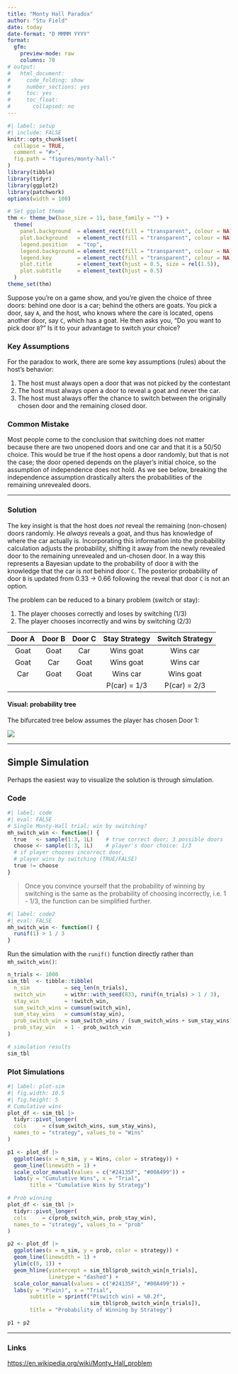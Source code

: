 ```yaml
---
title: "Monty Hall Paradox"
author: "Stu Field"
date: today
date-format: "D MMMM YYYY"
format:
  gfm:
    preview-mode: raw
    columns: 70
# output:
#   html_document:
#     code_folding: show
#     number_sections: yes
#     toc: yes
#     toc_float:
#       collapsed: no
---
```



```r
#| label: setup
#| include: FALSE
knitr::opts_chunk$set(
  collapse = TRUE,
  comment = "#>",
  fig.path = "figures/monty-hall-"
)
library(tibble)
library(tidyr)
library(ggplot2)
library(patchwork)
options(width = 100)

# Set ggplot theme
thm <- theme_bw(base_size = 11, base_family = "") +
  theme(
    panel.background  = element_rect(fill = "transparent", colour = NA),
    plot.background   = element_rect(fill = "transparent", colour = NA),
    legend.position   = "top",
    legend.background = element_rect(fill = "transparent", colour = NA),
    legend.key        = element_rect(fill = "transparent", colour = NA),
    plot.title        = element_text(hjust = 0.5, size = rel(1.5)),
    plot.subtitle     = element_text(hjust = 0.5)
  )
theme_set(thm)
```

Suppose you're on a game show, and you're given the choice of three doors:
behind one door is a car; behind the others are goats. You pick a door, say
`A`, and the host, who knows where the care is located, opens another door, say
`C`, which has a goat. He then asks you, "Do you want to pick door `B`?" Is it
to your advantage to switch your choice?


### Key Assumptions

For the paradox to work, there are some key assumptions (rules) about the
host's behavior:

1. The host must always open a door that was not picked by the contestant
1. The host must always open a door to reveal a goat and never the car.
1. The host must always offer the chance to switch between the originally
   chosen door and the remaining closed door.


### Common Mistake

Most people come to the conclusion that switching does not matter because there
are two unopened doors and one car and that it is a 50/50 choice.  This would
be true if the host opens a door randomly, but that is not the case; the door
opened depends on the player's initial choice, so the assumption of
independence does not hold. As we see below, breaking the independence
assumption drastically alters the probabilities of the remaining unrevealed
doors.

--------------


### Solution

The key insight is that the host does *not* reveal the remaining (non-chosen)
doors randomly. He *always* reveals a goat, and thus has knowledge of where
the car actually is. Incorporating this information into the probability
calculation adjusts the probability, shifting it away from the newly revealed
door to the remaining unrevealed and un-chosen door. In a way this represents a
Bayesian update to the probability of door `B` with the knowledge that the car
is *not* behind door `C`. The posterior probability of door `B` is updated from
0.33 -> 0.66 following the reveal that door `C` is not an option. 

The problem can be reduced to a binary problem (switch or stay):

1. The player chooses correctly and loses by switching (1/3)
1. The player chooses incorrectly and wins by switching (2/3)

| Door A | Door B | Door C | Stay Strategy | Switch Strategy |
|:------:|:------:|:------:|:-------------:|:---------------:|
| Goat   | Goat   | Car    | Wins goat     | Wins car        |
| Goat   | Car    | Goat   | Wins goat     | Wins car        |
| Car    | Goat   | Goat   | Wins car      | Wins goat       |
|        |        |        | P(car) = 1/3  | P(car) = 2/3    |


#### Visual: probability tree

The bifurcated tree below assumes the player has chosen Door 1:

![](figures/monty-hall-tree.png)

----------

## Simple Simulation

Perhaps the easiest way to visualize the solution is through simulation. 

### Code

```r
#| label: code
#| eval: FALSE
# Single Monty-Hall trial; win by switching?
mh_switch_win <- function() {
  true   <- sample(1:3, 1L)    # true correct door; 3 possible doors
  choose <- sample(1:3, 1L)    # player's door choice: 1/3
  # if player chooses incorrect door,
  # player wins by switching (TRUE/FALSE)
  true != choose
}
```


> Once you convince yourself that the probability of winning by
>   switching is the same as the probability of choosing incorrectly,
>   i.e. 1 - 1/3, the function can be simplified further.

```r
#| label: code2
#| eval: FALSE
mh_switch_win <- function() {
  runif(1) > 1 / 3
}
```

Run the simulation with the `runif()` function directly rather 
than `mh_switch_win()`:

```r
n_trials <- 1000
sim_tbl  <- tibble::tibble(
  n_sim           = seq_len(n_trials),
  switch_win      = withr::with_seed(833, runif(n_trials) > 1 / 3),
  stay_win        = !switch_win,
  sum_switch_wins = cumsum(switch_win),
  sum_stay_wins   = cumsum(stay_win),
  prob_switch_win = sum_switch_wins / (sum_switch_wins + sum_stay_wins),
  prob_stay_win   = 1 - prob_switch_win
)

# simulation results
sim_tbl
```

### Plot Simulations

```r
#| label: plot-sim
#| fig.width: 10.5
#| fig.height: 5
# Cumulative wins
plot_df <- sim_tbl |>
  tidyr::pivot_longer(
  cols     = c(sum_switch_wins, sum_stay_wins),
  names_to = "strategy", values_to = "Wins"
)

p1 <- plot_df |>
  ggplot(aes(x = n_sim, y = Wins, color = strategy)) +
  geom_line(linewidth = 1) +
  scale_color_manual(values = c("#24135F", "#00A499")) +
  labs(y = "Cumulative Wins", x = "Trial",
       title = "Cumulative Wins by Strategy")

# Prob winning
plot_df <- sim_tbl |>
  tidyr::pivot_longer(
  cols     = c(prob_switch_win, prob_stay_win),
  names_to = "strategy", values_to = "prob"
)

p2 <- plot_df |>
  ggplot(aes(x = n_sim, y = prob, color = strategy)) +
  geom_line(linewidth = 1) +
  ylim(c(0, 1)) +
  geom_hline(yintercept = sim_tbl$prob_switch_win[n_trials],
             linetype = "dashed") +
  scale_color_manual(values = c("#24135F", "#00A499")) +
  labs(y = "P(win)", x = "Trial",
       subtitle = sprintf("P(switch win) = %0.2f",
                          sim_tbl$prob_switch_win[n_trials]),
       title = "Probability of Winning by Strategy")

p1 + p2
```

-------------

### Links

[https://en.wikipedia.org/wiki/Monty_Hall_problem](https://en.wikipedia.org/wiki/Monty_Hall_problem)
